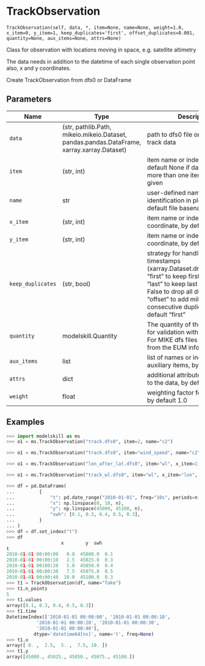 # TrackObservation { #modelskill.TrackObservation }

`TrackObservation(self, data, *, item=None, name=None, weight=1.0, x_item=0, y_item=1, keep_duplicates='first', offset_duplicates=0.001, quantity=None, aux_items=None, attrs=None)`

Class for observation with locations moving in space, e.g. satellite altimetry

The data needs in addition to the datetime of each single observation point also, x and y coordinates.

Create TrackObservation from dfs0 or DataFrame

## Parameters

| Name              | Type                                                                                       | Description                                                                                                                                                                                                                                             | Default    |
|-------------------|--------------------------------------------------------------------------------------------|---------------------------------------------------------------------------------------------------------------------------------------------------------------------------------------------------------------------------------------------------------|------------|
| `data`            | (str, pathlib.Path, mikeio.mikeio.Dataset, pandas.pandas.DataFrame, xarray.xarray.Dataset) | path to dfs0 file or object with track data                                                                                                                                                                                                             | _required_ |
| `item`            | (str, int)                                                                                 | item name or index of values, by default None if data contains more than one item, item must be given                                                                                                                                                   | `None`     |
| `name`            | str                                                                                        | user-defined name for easy identification in plots etc, by default file basename                                                                                                                                                                        | `None`     |
| `x_item`          | (str, int)                                                                                 | item name or index of x-coordinate, by default 0                                                                                                                                                                                                        | `0`        |
| `y_item`          | (str, int)                                                                                 | item name or index of y-coordinate, by default 1                                                                                                                                                                                                        | `1`        |
| `keep_duplicates` | (str, bool)                                                                                | strategy for handling duplicate timestamps (xarray.Dataset.drop_duplicates): "first" to keep first occurrence, "last" to keep last occurrence, False to drop all duplicates, "offset" to add milliseconds to consecutive duplicates, by default "first" | `'first'`  |
| `quantity`        | modelskill.Quantity                                                                        | The quantity of the observation, for validation with model results For MIKE dfs files this is inferred from the EUM information                                                                                                                         | `None`     |
| `aux_items`       | list                                                                                       | list of names or indices of auxiliary items, by default None                                                                                                                                                                                            | `None`     |
| `attrs`           | dict                                                                                       | additional attributes to be added to the data, by default None                                                                                                                                                                                          | `None`     |
| `weight`          | float                                                                                      | weighting factor for skill scores, by default 1.0                                                                                                                                                                                                       | `1.0`      |

## Examples

```python
>>> import modelskill as ms
>>> o1 = ms.TrackObservation("track.dfs0", item=2, name="c2")
```

```python
>>> o1 = ms.TrackObservation("track.dfs0", item="wind_speed", name="c2")
```

```python
>>> o1 = ms.TrackObservation("lon_after_lat.dfs0", item="wl", x_item=1, y_item=0)
```

```python
>>> o1 = ms.TrackObservation("track_wl.dfs0", item="wl", x_item="lon", y_item="lat")
```

```python
>>> df = pd.DataFrame(
...         {
...             "t": pd.date_range("2010-01-01", freq="10s", periods=n),
...             "x": np.linspace(0, 10, n),
...             "y": np.linspace(45000, 45100, n),
...             "swh": [0.1, 0.3, 0.4, 0.5, 0.3],
...         }
... )
>>> df = df.set_index("t")
>>> df
                    x        y  swh
t
2010-01-01 00:00:00   0.0  45000.0  0.1
2010-01-01 00:00:10   2.5  45025.0  0.3
2010-01-01 00:00:20   5.0  45050.0  0.4
2010-01-01 00:00:30   7.5  45075.0  0.5
2010-01-01 00:00:40  10.0  45100.0  0.3
>>> t1 = TrackObservation(df, name="fake")
>>> t1.n_points
5
>>> t1.values
array([0.1, 0.3, 0.4, 0.5, 0.3])
>>> t1.time
DatetimeIndex(['2010-01-01 00:00:00', '2010-01-01 00:00:10',
           '2010-01-01 00:00:20', '2010-01-01 00:00:30',
           '2010-01-01 00:00:40'],
          dtype='datetime64[ns]', name='t', freq=None)
>>> t1.x
array([ 0. ,  2.5,  5. ,  7.5, 10. ])
>>> t1.y
array([45000., 45025., 45050., 45075., 45100.])
```